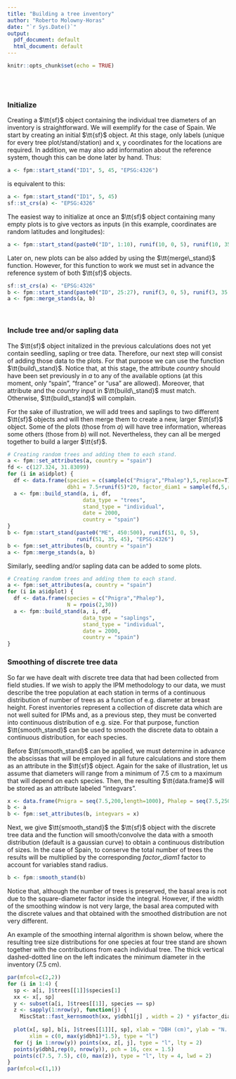 ```yaml
---
title: "Building a tree inventory"
author: "Roberto Molowny-Horas"
date: "`r Sys.Date()`"
output:
  pdf_document: default
  html_document: default
---
```


```r
knitr::opts_chunk$set(echo = TRUE)
```

<br>
<br>


### Initialize

Creating a $\tt{sf}$ object containing the individual tree diameters of an inventory is straightforward.
We will exemplify for the case of Spain.
We start by creating an initial $\tt{sf}$ object. At this stage, only labels (unique for every tree plot/stand/station) and x, y coordinates for the locations are required. In addition, we may also add information about the reference system, though this can be done later by hand.
Thus:

```r
a <- fpm::start_stand("ID1", 5, 45, "EPSG:4326")
```

is equivalent to this:

```r
a <- fpm::start_stand("ID1", 5, 45)
sf::st_crs(a) <- "EPSG:4326"
```

The easiest way to initialize at once an $\tt{sf}$ object containing many empty plots is to give vectors as inputs (in this example, coordinates are random latitudes and longitudes):

```r
a <- fpm::start_stand(paste0("ID", 1:10), runif(10, 0, 5), runif(10, 35, 45))
```

Later on, new plots can be also added by using the $\tt{merge\_stand}$ function. However, for this function to work we must set in advance the
reference system of both $\tt{sf}$ objects.

```r
sf::st_crs(a) <- "EPSG:4326"
b <- fpm::start_stand(paste0("ID", 25:27), runif(3, 0, 5), runif(3, 35, 45), "EPSG:4326")
a <- fpm::merge_stands(a, b)
```

<br>

### Include tree and/or sapling data

The $\tt{sf}$ object initalized in the previous calculations does not yet contain seedling, sapling or tree data.
Therefore, our next step will consist of adding those data to the plots.
For that purpose we can use the function $\tt{build\_stand}$.
Notice that, at this stage, the attribute *country* should have been set previously in *a* to any
of the available options (at this moment, only "spain", "france" or "usa" are allowed).
Moreover, that attribute and the *country* input in $\tt{build\_stand}$ must match.
Otherwise, $\tt{build\_stand}$ will complain. 

For the sake of illustration, we will add trees and saplings to two different $\tt{sf}$ objects
and will then merge them to create a new, larger $\tt{sf}$ object.
Some of the plots (those from *a*) will have tree information, whereas some others (those from *b*) will not.
Nevertheless, they can all be merged together to build a larger $\tt{sf}$.


```r
# Creating random trees and adding them to each stand.
a <- fpm::set_attributes(a, country = "spain")
fd <- c(127.324, 31.83099)
for (i in a$idplot) {
  df <- data.frame(species = c(sample(c("Pnigra","Phalep"),5,replace=T)),
                   dbh1 = 7.5+runif(5)*20, factor_diam1 = sample(fd,5,replace=T))
  a <- fpm::build_stand(a, i, df,
                        data_type = "trees",
                        stand_type = "individual",
                        date = 2000,
                        country = "spain")
}
b <- fpm::start_stand(paste0("ME", 450:500), runif(51, 0, 5),
                      runif(51, 35, 45), "EPSG:4326")
b <- fpm::set_attributes(b, country = "spain")
a <- fpm::merge_stands(a, b)
```


Similarly, seedling and/or sapling data can be added to some plots.

```r
# Creating random trees and adding them to each stand.
a <- fpm::set_attributes(a, country = "spain")
for (i in a$idplot) {
  df <- data.frame(species = c("Pnigra","Phalep"),
                   N = rpois(2,30))
  a <- fpm::build_stand(a, i, df,
                        data_type = "saplings",
                        stand_type = "individual",
                        date = 2000,
                        country = "spain")
}
```


### Smoothing of discrete tree data

So far we have dealt with discrete tree data that had been collected from field studies.
If we wish to apply the IPM methodology to our data, we must describe the tree population at each station in terms of a continuous distribution of number of trees as a function of e.g. diameter at breast height. Forest inventories represent a collection of discrete data which are not well suited for IPMs and, as a previous step, they must be converted into continuous distribution of e.g. size. For that purpose, function $\tt{smooth_stand}$ can be used to smooth the discrete data to obtain a continuous distribution, for each species.

Before $\tt{smooth_stand}$ can be applied, we must determine in advance the abscissas that will be employed in all future calculations and store them as an attribute in the $\tt{sf}$ object. Again for the sake of illustration, let us assume that diameters will range from a minimum of 7.5 cm to a maximum that will depend on each species. Then, the resulting $\tt{data.frame}$ will be stored as an attribute labeled "integvars".


```r
x <- data.frame(Pnigra = seq(7.5,200,length=1000), Phalep = seq(7.5,250,length=1000))
b <- a
b <- fpm::set_attributes(b, integvars = x)
```

Next, we give $\tt{smooth_stand}$ the $\tt{sf}$ object with the discrete tree data and the function will smooth/convolve the data with a smooth distribution (default is a gaussian curve) to obtain a continuous distribution of sizes. In the case of Spain, to conserve the total number of trees the results will be multiplied by the corresponding *factor_diam1* factor to account for variables stand radius.

```r
b <- fpm::smooth_stand(b)
```

Notice that, although the number of trees is preserved, the basal area is not due to the square-diameter factor inside the integral. However, if the width of the smoothing window is not very large, the basal area computed with the discrete values and that obtained with the smoothed distribution are not very different.

An example of the smoothing internal algorithm is shown below, where the resulting tree size distributions for one species at four tree stand
are shown together with the contributions from each individual tree. The thick vertical dashed-dotted line on the left indicates the minimum diameter in the inventory (7.5 cm).

```r
par(mfcol=c(2,2))
for (i in 1:4) {
  sp <- a[i, ]$trees[[1]]$species[1]
  xx <- x[, sp]
  y <- subset(a[i, ]$trees[[1]], species == sp)
  z <- sapply(1:nrow(y), function(j) {
    MiscStat::fast_kernsmooth(xx, y$dbh1[j] , width = 2) * y$factor_diam1[j]})
  
  plot(x[, sp], b[i, ]$trees[[1]][, sp], xlab = "DBH (cm)", ylab = "N. of trees",
       xlim = c(0, max(y$dbh1)*1.5), type = "l")
  for (j in 1:nrow(y)) points(xx, z[, j], type = "l", lty = 2)
  points(y$dbh1,rep(0, nrow(y)), pch = 16, cex = 1.5)
  points(c(7.5, 7.5), c(0, max(z)), type = "l", lty = 4, lwd = 2)
}
par(mfcol=c(1,1))
```



